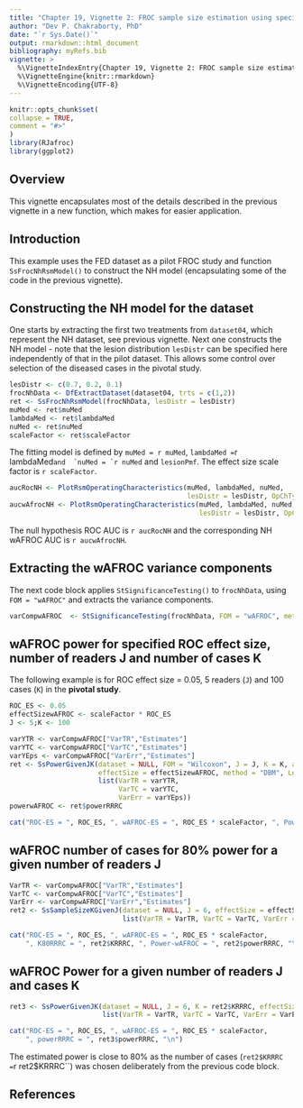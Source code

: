 ```yaml
---
title: "Chapter 19, Vignette 2: FROC sample size estimation using specified ROC effect size"
author: "Dev P. Chakraborty, PhD"
date: "`r Sys.Date()`"
output: rmarkdown::html_document
bibliography: myRefs.bib
vignette: >
  %\VignetteIndexEntry{Chapter 19, Vignette 2: FROC sample size estimation using specified ROC effect size}
  %\VignetteEngine{knitr::rmarkdown}
  %\VignetteEncoding{UTF-8}
---
```

  
```r
knitr::opts_chunk$set(
collapse = TRUE,
comment = "#>"
)
library(RJafroc)
library(ggplot2)
```


## Overview

This vignette encapsulates most of the details described in the previous vignette in a new function, which makes for easier application.


## Introduction

This example uses the FED dataset as a pilot FROC study and function `SsFrocNhRsmModel()` to construct the NH model (encapsulating some of the code in the previous vignette).


## Constructing the NH model for the dataset
One starts by extracting the first two treatments from `dataset04`, which represent the NH dataset, see previous vignette. Next one constructs the NH model - note that the lesion distribution `lesDistr` can be specified here independently of that in the pilot dataset. This allows some control over selection of the diseased cases in the pivotal study.

```r
lesDistr <- c(0.7, 0.2, 0.1)
frocNhData <- DfExtractDataset(dataset04, trts = c(1,2))
ret <- SsFrocNhRsmModel(frocNhData, lesDistr = lesDistr)
muMed <- ret$muMed
lambdaMed <- ret$lambdaMed
nuMed <- ret$nuMed
scaleFactor <- ret$scaleFactor
````


The fitting model is defined by `muMed = r muMed`,  `lambdaMed = `r lambdaMed``  and  `nuMed = `r nuMed`` and `lesionPmf`. The effect size scale factor is `r scaleFactor`.


```r
aucRocNH <- PlotRsmOperatingCharacteristics(muMed, lambdaMed, nuMed, 
                                            lesDistr = lesDistr, OpChType = "ROC")$aucROC
aucwAfrocNH <- PlotRsmOperatingCharacteristics(muMed, lambdaMed, nuMed, 
                                               lesDistr = lesDistr, OpChType = "wAFROC")$aucwAFROC
````

The null hypothesis ROC AUC is `r aucRocNH` and the corresponding NH wAFROC AUC is `r aucwAfrocNH`. 

## Extracting the wAFROC variance components

The next code block applies `StSignificanceTesting()` to `frocNhData`, using `FOM = "wAFROC"` and extracts the variance components.

```r
varCompwAFROC  <- StSignificanceTesting(frocNhData, FOM = "wAFROC", method = "DBM", analysisOption = "RRRC")$ANOVA$VarCom
````


## wAFROC power for specified ROC effect size, number of readers J and number of cases K

The following example is for ROC effect size = 0.05, 5 readers (`J`) and 100 cases (`K`) in the **pivotal study**. 


```r
ROC_ES <- 0.05
effectSizewAFROC <- scaleFactor * ROC_ES
J <- 5;K <- 100

varYTR <- varCompwAFROC["VarTR","Estimates"] 
varYTC <- varCompwAFROC["VarTC","Estimates"]
varYEps <- varCompwAFROC["VarErr","Estimates"]
ret <- SsPowerGivenJK(dataset = NULL, FOM = "Wilcoxon", J = J, K = K, analysisOption = "RRRC", 
                      effectSize = effectSizewAFROC, method = "DBM", LegacyCode = TRUE, 
                      list(VarTR = varYTR,
                           VarTC = varYTC,
                           VarErr = varYEps))
powerwAFROC <- ret$powerRRRC

cat("ROC-ES = ", ROC_ES, ", wAFROC-ES = ", ROC_ES * scaleFactor, ", Power-wAFROC = ", powerwAFROC, "\n")
````

## wAFROC number of cases for 80% power for a given number of readers J


```r
VarTR <- varCompwAFROC["VarTR","Estimates"] 
VarTC <- varCompwAFROC["VarTC","Estimates"]
VarErr <- varCompwAFROC["VarErr","Estimates"]
ret2 <- SsSampleSizeKGivenJ(dataset = NULL, J = 6, effectSize = effectSizewAFROC, method = "DBM", LegacyCode = TRUE,
                            list(VarTR = VarTR, VarTC = VarTC, VarErr = VarErr))

cat("ROC-ES = ", ROC_ES, ", wAFROC-ES = ", ROC_ES * scaleFactor, 
    ", K80RRRC = ", ret2$KRRRC, ", Power-wAFROC = ", ret2$powerRRRC, "\n")
````


## wAFROC Power for a given number of readers J and cases K


```r

ret3 <- SsPowerGivenJK(dataset = NULL, J = 6, K = ret2$KRRRC, effectSize = effectSizewAFROC, method = "DBM", LegacyCode = TRUE,
                       list(VarTR = VarTR, VarTC = VarTC, VarErr = VarErr))

cat("ROC-ES = ", ROC_ES, ", wAFROC-ES = ", ROC_ES * scaleFactor, 
    ", powerRRRC = ", ret3$powerRRRC, "\n")
````


The estimated power is close to 80% as the number of cases (`ret2$KRRRC = `r ret2$KRRRC``) was chosen deliberately from the previous code block.


## References



